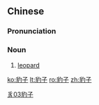 ==Chinese==
{{zh-forms}}

===Pronunciation===
{{zh-pron
|m=bàozi
|c=paau3 zi2
|cat=n
}}

===Noun===
{{zh-noun}}

# [[leopard]]

[[Category:zh:Mammals|豸03豹子]]

[[ko:豹子]]
[[lt:豹子]]
[[ro:豹子]]
[[zh:豹子]]